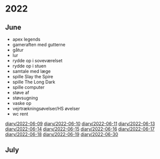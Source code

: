 = 2022 =

== June ==

* apex legends
* gameraften med gutterne
* gåtur
* lur
* rydde op i soveværelset
* rydde op i stuen
* samtale med læge
* spille Slay the Spire
* spille The Long Dark
* spille computer
* støve af
* støvsugning
* vaske op
* vejrtrækningsøvelser/HS øvelser
* wc rent


[[diary/2022-06-09]]
[[diary/2022-06-10]]
[[diary/2022-06-11]]
[[diary/2022-06-13]]
[[diary/2022-06-14]]
[[diary/2022-06-15]]
[[diary/2022-06-16]]
[[diary/2022-06-17]]
[[diary/2022-06-18]]
[[diary/2022-06-19]]
[[diary/2022-06-30]]

== July ==

